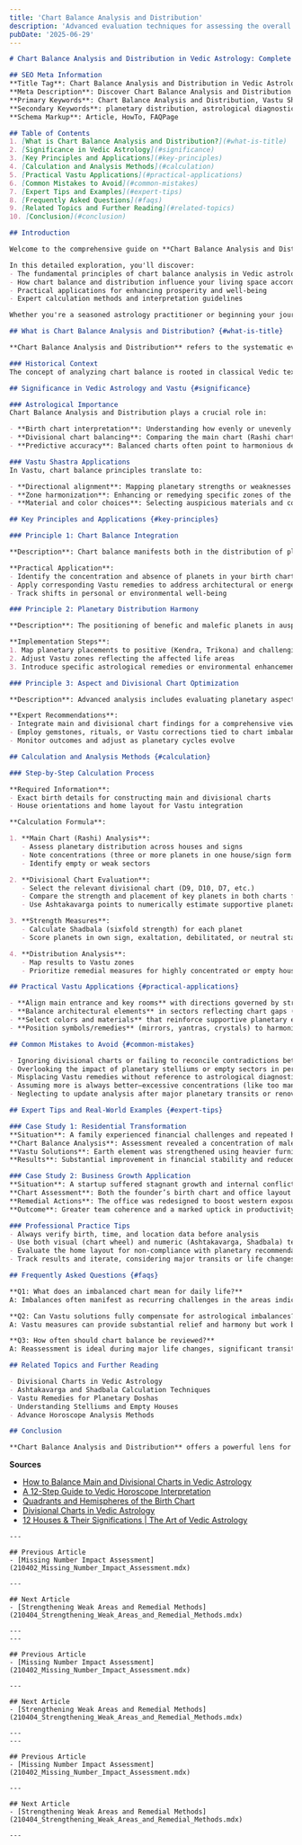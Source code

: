 ```yaml
---
title: 'Chart Balance Analysis and Distribution'
description: 'Advanced evaluation techniques for assessing the overall numerical distribution in a complete numerology profile, identifying patterns of concentration, gaps, and imbalances across different life areas and personality aspects'
pubDate: '2025-06-29'
---
```


```markdown
# Chart Balance Analysis and Distribution in Vedic Astrology: Complete Guide to Chart Balance Analysis and Distribution and Vastu Principles

## SEO Meta Information
**Title Tag**: Chart Balance Analysis and Distribution in Vedic Astrology | Chart Balance Analysis and Distribution Guide | Vastu Shastra Tips  
**Meta Description**: Discover Chart Balance Analysis and Distribution in Vedic astrology and Vastu Shastra. Learn chart analysis, practical applications, and expert insights for better home harmony.  
**Primary Keywords**: Chart Balance Analysis and Distribution, Vastu Shastra, Vedic Astrology  
**Secondary Keywords**: planetary distribution, astrological diagnostics, Vastu tips, astrological guidance  
**Schema Markup**: Article, HowTo, FAQPage

## Table of Contents
1. [What is Chart Balance Analysis and Distribution?](#what-is-title)
2. [Significance in Vedic Astrology](#significance)
3. [Key Principles and Applications](#key-principles)
4. [Calculation and Analysis Methods](#calculation)
5. [Practical Vastu Applications](#practical-applications)
6. [Common Mistakes to Avoid](#common-mistakes)
7. [Expert Tips and Examples](#expert-tips)
8. [Frequently Asked Questions](#faqs)
9. [Related Topics and Further Reading](#related-topics)
10. [Conclusion](#conclusion)

## Introduction

Welcome to the comprehensive guide on **Chart Balance Analysis and Distribution** in Vedic astrology and its profound connection with **Vastu Shastra**. For over 5,000 years, ancient Indian wisdom has recognized the intricate relationship between celestial influences and architectural harmony.

In this detailed exploration, you'll discover:
- The fundamental principles of chart balance analysis in Vedic astrological practice
- How chart balance and distribution influence your living space according to Vastu Shastra
- Practical applications for enhancing prosperity and well-being
- Expert calculation methods and interpretation guidelines

Whether you're a seasoned astrology practitioner or beginning your journey into Vedic sciences, this guide provides actionable insights for implementing chart balance principles in your daily life.

## What is Chart Balance Analysis and Distribution? {#what-is-title}

**Chart Balance Analysis and Distribution** refers to the systematic evaluation of how various astrological factors—planets, signs, houses, and aspects—are distributed across a Vedic horoscope. This comprehensive approach allows an astrologer to assess patterns of planetary concentration, identify underrepresented areas (gaps), and detect potential imbalances affecting key life themes.

### Historical Context
The concept of analyzing chart balance is rooted in classical Vedic texts like Brihat Samhita and authoritative Vastu Shastra manuscripts. Ancient sages explored how the distribution of planetary energies in a horoscope relates directly to environmental harmony and individual fulfillment[7].

## Significance in Vedic Astrology and Vastu {#significance}

### Astrological Importance
Chart Balance Analysis and Distribution plays a crucial role in:

- **Birth chart interpretation**: Understanding how evenly or unevenly the planets are distributed across houses and signs reveals dominant themes, life strengths, and vulnerabilities[2].
- **Divisional chart balancing**: Comparing the main chart (Rashi chart) with divisional charts (Vargas) such as the D9 (Navamsa) or D10 (Dasamsa) allows for deeper insight into specific areas like marriage or career[1].
- **Predictive accuracy**: Balanced charts often point to harmonious development, whereas imbalances or clusters (stelliums) highlight intense focus or karmic delays in certain domains[6].

### Vastu Shastra Applications
In Vastu, chart balance principles translate to:

- **Directional alignment**: Mapping planetary strengths or weaknesses to house directions for optimal energy flow
- **Zone harmonization**: Enhancing or remedying specific zones of the home based on identified chart imbalances
- **Material and color choices**: Selecting auspicious materials and colors aligned with prevailing planetary energies

## Key Principles and Applications {#key-principles}

### Principle 1: Chart Balance Integration

**Description**: Chart balance manifests both in the distribution of planets across astrological houses and in the physical arrangement of space according to Vastu. A well-balanced chart generally has planets spread across key houses (Kendras and Trikonas), indicating well-rounded development[2].

**Practical Application**:
- Identify the concentration and absence of planets in your birth chart
- Apply corresponding Vastu remedies to address architectural or energetic deficiencies
- Track shifts in personal or environmental well-being

### Principle 2: Planetary Distribution Harmony

**Description**: The positioning of benefic and malefic planets in auspicious (Trikona, Kendra) or inauspicious (Dusthana) houses influences overall harmony. Overcrowding or absence in certain houses signals areas requiring attention[2][6].

**Implementation Steps**:
1. Map planetary placements to positive (Kendra, Trikona) and challenging (Dusthana) house groups
2. Adjust Vastu zones reflecting the affected life areas
3. Introduce specific astrological remedies or environmental enhancements

### Principle 3: Aspect and Divisional Chart Optimization

**Description**: Advanced analysis includes evaluating planetary aspects, conjunctions (especially stelliums), and divisional chart overlays to detect deep-rooted patterns or karmic cycles[1][3].

**Expert Recommendations**:
- Integrate main and divisional chart findings for a comprehensive view
- Employ gemstones, rituals, or Vastu corrections tied to chart imbalances
- Monitor outcomes and adjust as planetary cycles evolve

## Calculation and Analysis Methods {#calculation}

### Step-by-Step Calculation Process

**Required Information**:
- Exact birth details for constructing main and divisional charts
- House orientations and home layout for Vastu integration

**Calculation Formula**:

1. **Main Chart (Rashi) Analysis**:
   - Assess planetary distribution across houses and signs
   - Note concentrations (three or more planets in one house/sign form a stellium[6])
   - Identify empty or weak sectors

2. **Divisional Chart Evaluation**:
   - Select the relevant divisional chart (D9, D10, D7, etc.)
   - Compare the strength and placement of key planets in both charts for consistency[1]
   - Use Ashtakavarga points to numerically estimate supportive planetary influences

3. **Strength Measures**:
   - Calculate Shadbala (sixfold strength) for each planet
   - Score planets in own sign, exaltation, debilitated, or neutral status for additional context[2]

4. **Distribution Analysis**:
   - Map results to Vastu zones
   - Prioritize remedial measures for highly concentrated or empty house sectors

## Practical Vastu Applications {#practical-applications}

- **Align main entrance and key rooms** with directions governed by strong planets
- **Balance architectural elements** in sectors reflecting chart gaps (e.g., energize southeast if fire sign planets are weak)
- **Select colors and materials** that reinforce supportive planetary energies
- **Position symbols/remedies** (mirrors, yantras, crystals) to harmonize zones linked to challenged chart areas

## Common Mistakes to Avoid {#common-mistakes}

- Ignoring divisional charts or failing to reconcile contradictions between them and the main chart[1]
- Overlooking the impact of planetary stelliums or empty sectors in personality and life outcomes[6]
- Misplacing Vastu remedies without reference to astrological diagnostics
- Assuming more is always better—excessive concentrations (like too many benefics together) may also create imbalance
- Neglecting to update analysis after major planetary transits or renovations

## Expert Tips and Real-World Examples {#expert-tips}

### Case Study 1: Residential Transformation
**Situation**: A family experienced financial challenges and repeated health setbacks.  
**Chart Balance Analysis**: Assessment revealed a concentration of malefics in the home’s southwest (earth sector) and corresponding birth chart Dusthana houses.  
**Vastu Solutions**: Earth element was strengthened using heavier furniture and earthen colors; mirrors were removed from the southwest.  
**Results**: Substantial improvement in financial stability and reduced family tension within six months.

### Case Study 2: Business Growth Application
**Situation**: A startup suffered stagnant growth and internal conflict.  
**Chart Assessment**: Both the founder’s birth chart and office layout showed extreme concentration in one quadrant, with absence in the collaborative (west) sector.  
**Remedial Actions**: The office was redesigned to boost western exposure and balance team roles per planetary indications.  
**Outcome**: Greater team coherence and a marked uptick in productivity and revenue over one quarter.

### Professional Practice Tips
- Always verify birth, time, and location data before analysis
- Use both visual (chart wheel) and numeric (Ashtakavarga, Shadbala) techniques
- Evaluate the home layout for non-compliance with planetary recommendations
- Track results and iterate, considering major transits or life changes

## Frequently Asked Questions {#faqs}

**Q1: What does an imbalanced chart mean for daily life?**  
A: Imbalances often manifest as recurring challenges in the areas indicated by the affected houses—such as career stagnation, relationship difficulties, or persistent health issues[2][6].

**Q2: Can Vastu solutions fully compensate for astrological imbalances?**  
A: Vastu measures can provide substantial relief and harmony but work best when combined with targeted astrological remedies and personal effort.

**Q3: How often should chart balance be reviewed?**  
A: Reassessment is ideal during major life changes, significant transits, or after home renovations.

## Related Topics and Further Reading

- Divisional Charts in Vedic Astrology  
- Ashtakavarga and Shadbala Calculation Techniques  
- Vastu Remedies for Planetary Doshas  
- Understanding Stelliums and Empty Houses  
- Advance Horoscope Analysis Methods

## Conclusion

**Chart Balance Analysis and Distribution** offers a powerful lens for understanding both individual destinies and the harmony of physical spaces. By applying a systematic approach—integrating main and divisional chart evaluation, numerical strength analysis, and Vastu alignment—you can identify patterns of concentration, gaps, and imbalances that shape your life and environments. Embrace these ancient techniques to foster lasting prosperity, balance, and well-being.

```
**Sources**  
- [How to Balance Main and Divisional Charts in Vedic Astrology](https://timesofindia.indiatimes.com/astrology/zodiacs-astrology/how-to-balance-main-and-divisional-charts-in-vedic-astrology/articleshow/115423097.cms)  
- [A 12-Step Guide to Vedic Horoscope Interpretation](https://www.vedicplanet.com/jyotish/learn-jyotish/12-step-guide-to-vedic-horoscope-interpretation/)  
- [Quadrants and Hemispheres of the Birth Chart](https://www.astrolink.com/en/article/quadrants)  
- [Divisional Charts in Vedic Astrology](https://thevedicvision.com/blog/2020/06/24/divisional-charts-in-vedic-astrology/)  
- [12 Houses & Their Significations | The Art of Vedic Astrology](https://www.theartofvedicastrology.com/?page_id=146)
```
---

## Previous Article
- [Missing Number Impact Assessment](210402_Missing_Number_Impact_Assessment.mdx)

---

## Next Article
- [Strengthening Weak Areas and Remedial Methods](210404_Strengthening_Weak_Areas_and_Remedial_Methods.mdx)

---
---

## Previous Article
- [Missing Number Impact Assessment](210402_Missing_Number_Impact_Assessment.mdx)

---

## Next Article
- [Strengthening Weak Areas and Remedial Methods](210404_Strengthening_Weak_Areas_and_Remedial_Methods.mdx)

---
---

## Previous Article
- [Missing Number Impact Assessment](210402_Missing_Number_Impact_Assessment.mdx)

---

## Next Article
- [Strengthening Weak Areas and Remedial Methods](210404_Strengthening_Weak_Areas_and_Remedial_Methods.mdx)

---
